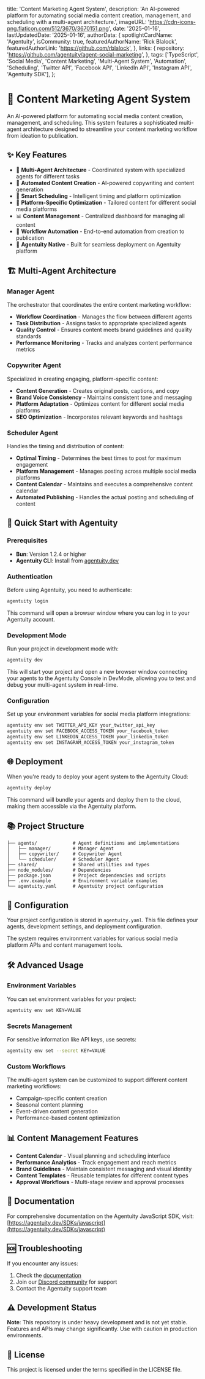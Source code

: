   title: 'Content Marketing Agent System',
  description: 'An AI-powered platform for automating social media content creation, management, and scheduling with a multi-agent architecture.',
  imageURL: 'https://cdn-icons-png.flaticon.com/512/3670/3670151.png',
  date: '2025-01-16',
  lastUpdatedDate: '2025-01-16',
  authorData: {
    spotlightCardName: 'Agentuity',
    isCommunity: true,
    featuredAuthorName: 'Rick Blalock',
    featuredAuthorLink: 'https://github.com/rblalock',
  },
  links: {
    repository: 'https://github.com/agentuity/agent-social-marketing',
  },
  tags: ['TypeScript', 'Social Media', 'Content Marketing', 'Multi-Agent System', 'Automation', 'Scheduling', 'Twitter API', 'Facebook API', 'LinkedIn API', 'Instagram API', 'Agentuity SDK'],
};

# 📱 Content Marketing Agent System

An AI-powered platform for automating social media content creation, management, and scheduling. This system features a sophisticated multi-agent architecture designed to streamline your content marketing workflow from ideation to publication.

## ✨ Key Features

- 🤖 **Multi-Agent Architecture** - Coordinated system with specialized agents for different tasks
- 📝 **Automated Content Creation** - AI-powered copywriting and content generation
- 📅 **Smart Scheduling** - Intelligent timing and platform optimization
- 🎯 **Platform-Specific Optimization** - Tailored content for different social media platforms
- 📊 **Content Management** - Centralized dashboard for managing all content
- 🔄 **Workflow Automation** - End-to-end automation from creation to publication
- 🚀 **Agentuity Native** - Built for seamless deployment on Agentuity platform

## 🏗️ Multi-Agent Architecture

### Manager Agent
The orchestrator that coordinates the entire content marketing workflow:
- **Workflow Coordination** - Manages the flow between different agents
- **Task Distribution** - Assigns tasks to appropriate specialized agents
- **Quality Control** - Ensures content meets brand guidelines and quality standards
- **Performance Monitoring** - Tracks and analyzes content performance metrics

### Copywriter Agent
Specialized in creating engaging, platform-specific content:
- **Content Generation** - Creates original posts, captions, and copy
- **Brand Voice Consistency** - Maintains consistent tone and messaging
- **Platform Adaptation** - Optimizes content for different social media platforms
- **SEO Optimization** - Incorporates relevant keywords and hashtags

### Scheduler Agent
Handles the timing and distribution of content:
- **Optimal Timing** - Determines the best times to post for maximum engagement
- **Platform Management** - Manages posting across multiple social media platforms
- **Content Calendar** - Maintains and executes a comprehensive content calendar
- **Automated Publishing** - Handles the actual posting and scheduling of content

## 🚀 Quick Start with Agentuity

### Prerequisites

- **Bun**: Version 1.2.4 or higher
- **Agentuity CLI**: Install from [agentuity.dev](https://agentuity.dev)

### Authentication

Before using Agentuity, you need to authenticate:

```bash
agentuity login
```

This command will open a browser window where you can log in to your Agentuity account.

### Development Mode

Run your project in development mode with:

```bash
agentuity dev
```

This will start your project and open a new browser window connecting your agents to the Agentuity Console in DevMode, allowing you to test and debug your multi-agent system in real-time.

### Configuration

Set up your environment variables for social media platform integrations:

```bash
agentuity env set TWITTER_API_KEY your_twitter_api_key
agentuity env set FACEBOOK_ACCESS_TOKEN your_facebook_token
agentuity env set LINKEDIN_ACCESS_TOKEN your_linkedin_token
agentuity env set INSTAGRAM_ACCESS_TOKEN your_instagram_token
```

## 🌐 Deployment

When you're ready to deploy your agent system to the Agentuity Cloud:

```bash
agentuity deploy
```

This command will bundle your agents and deploy them to the cloud, making them accessible via the Agentuity platform.

## 📚 Project Structure

```
├── agents/             # Agent definitions and implementations
│   ├── manager/        # Manager Agent
│   ├── copywriter/     # Copywriter Agent
│   └── scheduler/      # Scheduler Agent
├── shared/             # Shared utilities and types
├── node_modules/       # Dependencies
├── package.json        # Project dependencies and scripts
├── .env.example        # Environment variable examples
└── agentuity.yaml      # Agentuity project configuration
```

## 🔧 Configuration

Your project configuration is stored in `agentuity.yaml`. This file defines your agents, development settings, and deployment configuration.

The system requires environment variables for various social media platform APIs and content management tools.

## 🛠️ Advanced Usage

### Environment Variables

You can set environment variables for your project:

```bash
agentuity env set KEY=VALUE
```

### Secrets Management

For sensitive information like API keys, use secrets:

```bash
agentuity env set --secret KEY=VALUE
```

### Custom Workflows

The multi-agent system can be customized to support different content marketing workflows:
- Campaign-specific content creation
- Seasonal content planning
- Event-driven content generation
- Performance-based content optimization

## 📊 Content Management Features

- **Content Calendar** - Visual planning and scheduling interface
- **Performance Analytics** - Track engagement and reach metrics
- **Brand Guidelines** - Maintain consistent messaging and visual identity
- **Content Templates** - Reusable templates for different content types
- **Approval Workflows** - Multi-stage review and approval processes

## 📖 Documentation

For comprehensive documentation on the Agentuity JavaScript SDK, visit:
[https://agentuity.dev/SDKs/javascript](https://agentuity.dev/SDKs/javascript)

## 🆘 Troubleshooting

If you encounter any issues:

1. Check the [documentation](https://agentuity.dev/SDKs/javascript)
2. Join our [Discord community](https://discord.gg/agentuity) for support
3. Contact the Agentuity support team

## ⚠️ Development Status

**Note**: This repository is under heavy development and is not yet stable. Features and APIs may change significantly. Use with caution in production environments.

## 📝 License

This project is licensed under the terms specified in the LICENSE file.
